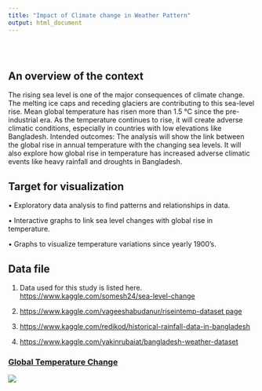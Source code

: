 ```yaml
---
title: "Impact of Climate change in Weather Pattern"
output: html_document
---
```


<style type="text/css">
.title {
  display: none;
}

#getting-started img {
  margin-right: 10px;
}

</style>

<div class="row" style="padding-top: 30px;">
<div class="col-sm-6">

# **An overview of the context**



The rising sea level is one of the major consequences of climate change. The melting ice caps and receding glaciers are contributing to this sea-level rise. Mean global temperature has risen more than 1.5 °C since the pre-industrial era. As the temperature continues to rise, it will create adverse climatic conditions, especially in countries with low elevations like Bangladesh. 
Intended outcomes: 
The analysis will show the link between the global rise in annual temperature with the changing sea levels. It will also explore how global rise in temperature has increased adverse climatic events like heavy rainfall and droughts in Bangladesh.

## Target for visualization

•	Exploratory data analysis to find patterns and relationships in data.

•	Interactive graphs to link sea level changes with global rise in temperature.

•	Graphs to visualize temperature variations since yearly 1900’s. 


## Data file

1. Data used for this study is listed here. [https://www.kaggle.com/somesh24/sea-level-change](	https://www.kaggle.com/somesh24/sea-level-change)

2. [https://www.kaggle.com/vageeshabudanur/riseintemp-dataset  page](	https://www.kaggle.com/vageeshabudanur/riseintemp-dataset )

3. [https://www.kaggle.com/redikod/historical-rainfall-data-in-bangladesh ](https://www.kaggle.com/redikod/historical-rainfall-data-in-bangladesh)

4. [https://www.kaggle.com/yakinrubaiat/bangladesh-weather-dataset](	https://www.kaggle.com/yakinrubaiat/bangladesh-weather-dataset)


</div>
<div class="col-sm-6">

### [Global Temperature Change](https://www.nytimes.com/2020/04/23/learning/whats-going-on-in-this-graph-global-temperature-change.html)

<a href = "https://www.nytimes.com/2020/04/23/learning/whats-going-on-in-this-graph-global-temperature-change.html">
![](images/logo.png)
</a>
</div>
